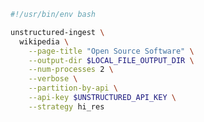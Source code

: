 ```bash Shell
#!/usr/bin/env bash

unstructured-ingest \
  wikipedia \
    --page-title "Open Source Software" \
    --output-dir $LOCAL_FILE_OUTPUT_DIR \
    --num-processes 2 \
    --verbose \
    --partition-by-api \
    --api-key $UNSTRUCTURED_API_KEY \
    --strategy hi_res
```
